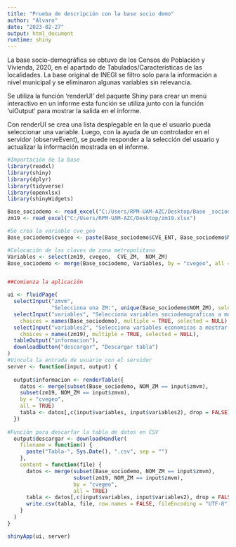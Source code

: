 ```yaml
---
title: "Prueba de descripción con la base socio demo"
author: "Alvaro"
date: "2023-02-27"
output: html_document
runtime: shiny
---
```

La base socio-demográfica se obtuvo de los Censos de Población y Vivienda, 2020, en el apartado de Tabulados/Características de las localidades. La base original de INEGI se filtro solo para la información a nivel municipal y se eliminaron algunas variables sin relevancia.

Se utiliza la función 'renderUI' del paquete Shiny para crear un menú interactivo en un informe esta función se utiliza junto con la función 'uiOutput' para mostrar la salida en el informe.

Con renderUI se crea una lista desplegable en la que el usuario pueda seleccionar una variable. Luego, con la ayuda de un controlador en el servidor (observeEvent), se puede responder a la selección del usuario y actualizar la información mostrada en el informe.

```r
#Importación de la base
library(readxl)
library(shiny)
library(dplyr)
library(tidyverse)
library(openxlsx)
library(shinyWidgets)

Base_sociodemo <- read_excel("C:/Users/RPM-UAM-AZC/Desktop/Base _sociodemo.xlsx")
zm19 <- read_excel("C:/Users/RPM-UAM-AZC/Desktop/zm19.xlsx")

#Se crea la variable cve_geo
Base_sociodemo$cvegeo <- paste(Base_sociodemo$CVE_ENT, Base_sociodemo$MUN, sep = "")

#Colocación de las claves de zona metropolitana
Variables <- select(zm19, cvegeo,  CVE_ZM,  NOM_ZM)
Base_sociodemo <- merge(Base_sociodemo, Variables, by = "cvegeo", all = TRUE)


##Comienza la aplicación

ui <- fluidPage(
  selectInput("zmvm",
              "Selecciona una ZM:", unique(Base_sociodemo$NOM_ZM), selected = NULL),
  selectInput("variables", "Selecciona variables sociodemograficas a mostrar:",
    choices = names(Base_sociodemo), multiple = TRUE, selected = NULL),
  selectInput("variables2", "Selecciona variables economicas a mostrar:",
    choices = names(zm19), multiple = TRUE, selected = NULL),
  tableOutput("informacion"),
  downloadButton("descargar", "Descargar tabla")
)
#Vincula la entrada de usuario con el servidor
server <- function(input, output) {
  
  output$informacion <- renderTable({
    datos <- merge(subset(Base_sociodemo, NOM_ZM == input$zmvm),
    subset(zm19, NOM_ZM == input$zmvm), 
    by = "cvegeo",
    all = TRUE)
    tabla <- datos[,c(input$variables, input$variables2), drop = FALSE]
  })
  
#Función para descarfar la tabla de datos en CSV
  output$descargar <- downloadHandler(
    filename = function() {
      paste("Tabla-", Sys.Date(), ".csv", sep = "")
    },
    content = function(file) {
      datos <- merge(subset(Base_sociodemo, NOM_ZM == input$zmvm),
                     subset(zm19, NOM_ZM == input$zmvm), 
                     by = "cvegeo",
                     all = TRUE)
      tabla <- datos[,c(input$variables, input$variables2), drop = FALSE]
      write.csv(tabla, file, row.names = FALSE, fileEncoding = "UTF-8")
    }
  )       
}

shinyApp(ui, server)
```
